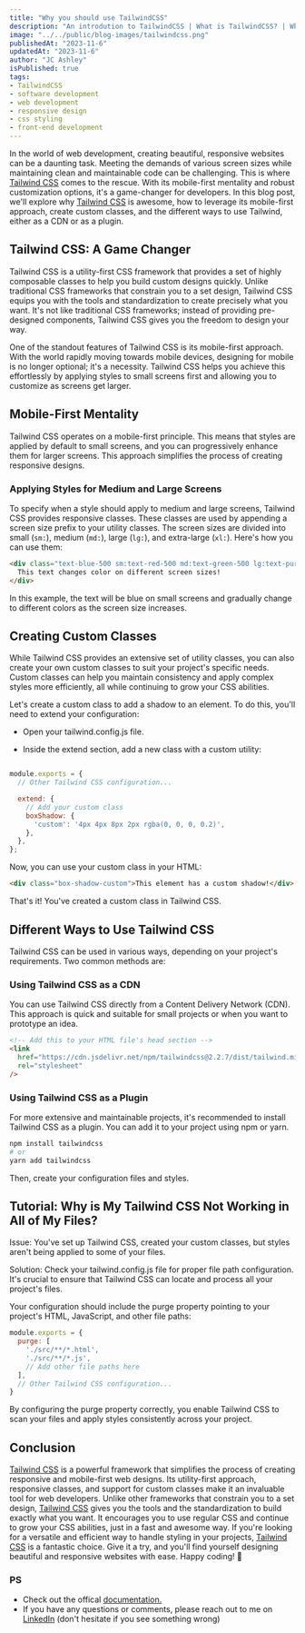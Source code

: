 ```yaml
---
title: "Why you should use TailwindCSS"
description: "An introdution to TailwindCSS | What is TailwindCSS? | Why is my TailwindCSS not working?"
image: "../../public/blog-images/tailwindcss.png"
publishedAt: "2023-11-6"
updatedAt: "2023-11-6"
author: "JC Ashley"
isPublished: true
tags: 
- TailwindCSS
- software development
- web development
- responsive design
- css styling
- front-end development
---
```


In the world of web development, creating beautiful, responsive websites can be a daunting task. Meeting the demands of various screen sizes while maintaining clean and maintainable code can be challenging. This is where [Tailwind CSS](https://tailwindcss.com/) comes to the rescue. With its mobile-first mentality and robust customization options, it's a game-changer for developers. In this blog post, we'll explore why [Tailwind CSS](https://tailwindcss.com/) is awesome, how to leverage its mobile-first approach, create custom classes, and the different ways to use Tailwind, either as a CDN or as a plugin.

## Tailwind CSS: A Game Changer

Tailwind CSS is a utility-first CSS framework that provides a set of highly composable classes to help you build custom designs quickly. Unlike traditional CSS frameworks that constrain you to a set design, Tailwind CSS equips you with the tools and standardization to create precisely what you want. It's not like traditional CSS frameworks; instead of providing pre-designed components, Tailwind CSS gives you the freedom to design your way.

One of the standout features of Tailwind CSS is its mobile-first approach. With the world rapidly moving towards mobile devices, designing for mobile is no longer optional; it's a necessity. Tailwind CSS helps you achieve this effortlessly by applying styles to small screens first and allowing you to customize as screens get larger.

## Mobile-First Mentality

Tailwind CSS operates on a mobile-first principle. This means that styles are applied by default to small screens, and you can progressively enhance them for larger screens. This approach simplifies the process of creating responsive designs.

### Applying Styles for Medium and Large Screens

To specify when a style should apply to medium and large screens, Tailwind CSS provides responsive classes. These classes are used by appending a screen size prefix to your utility classes. The screen sizes are divided into small (`sm:`), medium (`md:`), large (`lg:`), and extra-large (`xl:`). Here's how you can use them:

```html
<div class="text-blue-500 sm:text-red-500 md:text-green-500 lg:text-purple-500 xl:text-indigo-500">
  This text changes color on different screen sizes!
</div>
```

In this example, the text will be blue on small screens and gradually change to different colors as the screen size increases.

## Creating Custom Classes
While Tailwind CSS provides an extensive set of utility classes, you can also create your own custom classes to suit your project's specific needs. Custom classes can help you maintain consistency and apply complex styles more efficiently, all while continuing to grow your CSS abilities.

Let's create a custom class to add a shadow to an element. To do this, you'll need to extend your configuration:

- Open your tailwind.config.js file.

- Inside the extend section, add a new class with a custom utility:

```js

module.exports = {
  // Other Tailwind CSS configuration...

  extend: {
    // Add your custom class
    boxShadow: {
      'custom': '4px 4px 8px 2px rgba(0, 0, 0, 0.2)',
    },
  },
};
```

Now, you can use your custom class in your HTML:

```html
<div class="box-shadow-custom">This element has a custom shadow!</div>
```

That's it! You've created a custom class in Tailwind CSS.

## Different Ways to Use Tailwind CSS
Tailwind CSS can be used in various ways, depending on your project's requirements. Two common methods are:

### Using Tailwind CSS as a CDN
You can use Tailwind CSS directly from a Content Delivery Network (CDN). This approach is quick and suitable for small projects or when you want to prototype an idea.

```html
<!-- Add this to your HTML file's head section -->
<link
  href="https://cdn.jsdelivr.net/npm/tailwindcss@2.2.7/dist/tailwind.min.css"
  rel="stylesheet"
/>
```

### Using Tailwind CSS as a Plugin
For more extensive and maintainable projects, it's recommended to install Tailwind CSS as a plugin. You can add it to your project using npm or yarn.

```bash
npm install tailwindcss
# or
yarn add tailwindcss
```

Then, create your configuration files and styles.

## Tutorial: Why is My Tailwind CSS Not Working in All of My Files?
Issue: You've set up Tailwind CSS, created your custom classes, but styles aren't being applied to some of your files.

Solution: Check your tailwind.config.js file for proper file path configuration. It's crucial to ensure that Tailwind CSS can locate and process all your project's files.

Your configuration should include the purge property pointing to your project's HTML, JavaScript, and other file paths:

```js
module.exports = {
  purge: [
    './src/**/*.html',
    './src/**/*.js',
    // Add other file paths here
  ],
  // Other Tailwind CSS configuration...
}
```
By configuring the purge property correctly, you enable Tailwind CSS to scan your files and apply styles consistently across your project.

## Conclusion
[Tailwind CSS](https://tailwindcss.com/) is a powerful framework that simplifies the process of creating responsive and mobile-first web designs. Its utility-first approach, responsive classes, and support for custom classes make it an invaluable tool for web developers. Unlike other frameworks that constrain you to a set design, [Tailwind CSS](https://tailwindcss.com/) gives you the tools and the standardization to build exactly what you want. It encourages you to use regular CSS and continue to grow your CSS abilities, just in a fast and awesome way. If you're looking for a versatile and efficient way to handle styling in your projects, [Tailwind CSS](https://tailwindcss.com/) is a fantastic choice. Give it a try, and you'll find yourself designing beautiful and responsive websites with ease. Happy coding! 🚀


### PS 
- Check out the offical [documentation.](https://tailwindcss.com/)
- If you have any questions or comments, please reach out to me on [LinkedIn](https://www.linkedin.com/in/jeremy-ashley-webdev/) (don't hesitate if you see something wrong)